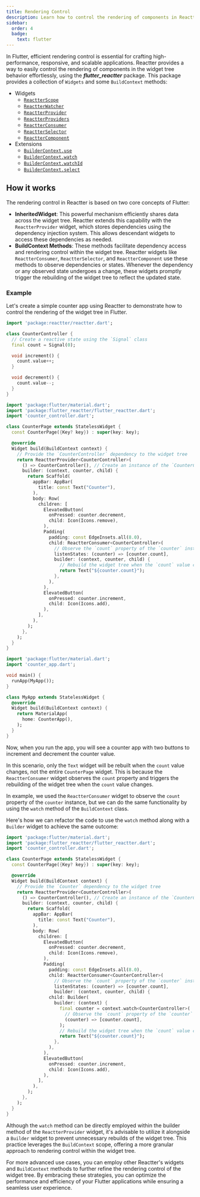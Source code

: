 ```yaml
---
title: Rendering Control
description: Learn how to control the rendering of components in Reactter.
sidebar:
  order: 4
  badge:
    text: flutter
---
```


In Flutter, efficient rendering control is essential for crafting high-performance, responsive, and scalable applications.
Reactter provides a way to easily control the rendering of components in the widget tree behavior effortlessly, using the _**flutter_reactter**_ package.
This package provides a collection of <HT>`Widgets`</HT> and some <HT>`BuildContext`</HT> methods:

- Widgets
  - <HT>[`ReactterScope`](/reactter/widgets/reactter_scope)</HT>
  - <HT>[`ReactterWatcher`](/reactter/widgets/reactter_watcher)</HT>
  - <HT>[`ReactterProvider`](/reactter/widgets/reactter_provider)</HT>
  - <HT>[`ReactterProviders`](/reactter/widgets/reactter_providers)</HT>
  - <HT>[`ReactterConsumer`](/reactter/widgets/reactter_consumer)</HT>
  - <HT>[`ReactterSelector`](/reactter/widgets/reactter_selector)</HT>
  - <HT>[`ReactterComponent`](/reactter/widgets/reactter_component)</HT>
- Extensions
  - <HM>[`BuilderContext.use`](/reactter/extensions/builder_context_use)</HM>
  - <HM>[`BuilderContext.watch`](/reactter/extensions/builder_context_watch)</HM>
  - <HM>[`BuilderContext.watchId`](/reactter/extensions/builder_context_watch_id)</HM>
  - <HM>[`BuilderContext.select`](/reactter/extensions/builder_context_select)</HM>

## How it works

The rendering control in Reactter is based on two core concepts of Flutter:

- **InheritedWidget**: This powerful mechanism efficiently shares data across the widget tree.
Reactter extends this capability with the <HT>`ReactterProvider`</HT> widget, which stores dependencies using the dependency injection system.
This allows descendant widgets to access these dependencies as needed.
- **BuildContext Methods**: These methods facilitate dependency access and rendering control within the widget tree.
Reactter widgets like <HT>`ReactterConsumer`</HT>, <HT>`ReactterSelector`</HT>, and <HT>`ReactterComponent`</HT> use these methods to observe dependencies or states.
Whenever the dependency or any observed state undergoes a change, these widgets promptly trigger the rebuilding of the widget tree to reflect the updated state.

### Example

Let's create a simple counter app using Reactter to demonstrate how to control the rendering of the widget tree in Flutter.

```dart title="counter_controller.dart" "count"
import 'package:reactter/reactter.dart';

class CounterController {
  // Create a reactive state using the `Signal` class
  final count = Signal(0);

  void increment() {
    count.value++;
  }

  void decrement() {
    count.value--;
  }
}
```

```dart title="counter_app.dart" /CounterController(?!\u0060)(?!Page)/ "CounterController()" /counter(?!\\.dart)/ "counter.increment" "counter.decrement" "counter.count" "ReactterProvider" "ReactterConsumer"
import 'package:flutter/material.dart';
import 'package:flutter_reactter/flutter_reactter.dart';
import 'counter_controller.dart';

class CounterPage extends StatelessWidget {
  const CounterPage({Key? key}) : super(key: key);

  @override
  Widget build(BuildContext context) {
    // Provide the `CounterController` dependency to the widget tree
    return ReactterProvider<CounterController>(
      () => CounterController(), // Create an instance of the `CounterController` class
      builder: (context, counter, child) {
        return Scaffold(
          appBar: AppBar(
            title: const Text("Counter"),
          ),
          body: Row(
            children: [
              ElevatedButton(
                onPressed: counter.decrement,
                child: Icon(Icons.remove),
              ),
              Padding(
                padding: const EdgeInsets.all(8.0),
                child: ReactterConsumer<CounterController>(
                  // Observe the `count` property of the `counter` instance
                  listenStates: (counter) => [counter.count],
                  builder: (context, counter, child) {
                    // Rebuild the widget tree when the `count` value changes
                    return Text("${counter.count}");
                  },
                ),
              ),
              ElevatedButton(
                onPressed: counter.increment,
                child: Icon(Icons.add),
              ),
            ],
          ),
        );
      },
    );
  }
}
```

```dart title="main.dart" collapse={1-100}
import 'package:flutter/material.dart';
import 'counter_app.dart';

void main() {
  runApp(MyApp());
}

class MyApp extends StatelessWidget {
  @override
  Widget build(BuildContext context) {
    return MaterialApp(
      home: CounterApp(),
    );
  }
}
```

Now, when you run the app, you will see a counter app with two buttons to increment and decrement the counter value.

In this scenario, only the <HT>`Text`</HT> widget will be rebuilt when the `count` value changes, not the entire <HT>`CounterPage`</HT> widget.
This is because the <HT>`ReactterConsumer`</HT> widget observes the `count` property and triggers the rebuilding of the widget tree when the `count` value changes.

In example, we used the <HT>`ReactterConsumer`</HT> widget to observe the `count` property of the `counter` instance,
but we can do the same functionality by using the <HM>`watch`</HM> method of the <HT>`BuildContext`</HT> class.

Here's how we can refactor the code to use the <HM>`watch`</HM> method along with a <HT>`Builder`</HT> widget to achieve the same outcome:

```dart title="counter_app.dart" collapse={1-25, 40-51} del={26-29} ins={30-35} /CounterController(?!\u0060)(?!Page)/ /counter(?!\\.dart)/ "counter.increment" "counter.decrement" "counter.count" "ReactterProvider" "ReactterConsumer" "context.watch"
import 'package:flutter/material.dart';
import 'package:flutter_reactter/flutter_reactter.dart';
import 'counter_controller.dart';

class CounterPage extends StatelessWidget {
  const CounterPage({Key? key}) : super(key: key);

  @override
  Widget build(BuildContext context) {
    // Provide the `Counter` dependency to the widget tree
    return ReactterProvider<CounterController>(
      () => CounterController(), // Create an instance of the `CounterController` class
      builder: (context, counter, child) {
        return Scaffold(
          appBar: AppBar(
            title: const Text("Counter"),
          ),
          body: Row(
            children: [
              ElevatedButton(
                onPressed: counter.decrement,
                child: Icon(Icons.remove),
              ),
              Padding(
                padding: const EdgeInsets.all(8.0),
                child: ReactterConsumer<CounterController>(
                  // Observe the `count` property of the `counter` instance
                  listenStates: (counter) => [counter.count],
                  builder: (context, counter, child) {
                child: Builder(
                  builder: (context) {
                    final counter = context.watch<CounterController>(
                      // Observe the `count` property of the `counter` instance
                      (counter) => [counter.count],
                    );
                    // Rebuild the widget tree when the `count` value changes
                    return Text("${counter.count}");
                  },
                ),
              ),
              ElevatedButton(
                onPressed: counter.increment,
                child: Icon(Icons.add),
              ),
            ],
          ),
        );
      },
    );
  }
}
```

Although the <HM>`watch`</HM> method can be directly employed within the builder method of the <HT>`ReactterProvider`</HT> widget,
it's advisable to utilize it alongside a <HT>`Builder`</HT> widget to prevent unnecessary rebuilds of the widget tree.
This practice leverages the <HT>`BuildContext`</HT> scope, offering a more granular approach to rendering control within the widget tree.

For more advanced use cases, you can employ other Reactter's widgets and <HT>`BuildContext`</HT> methods to further refine the rendering control of the widget tree.
By embracing these strategies, you can optimize the performance and efficiency of your Flutter applications while ensuring a seamless user experience.
